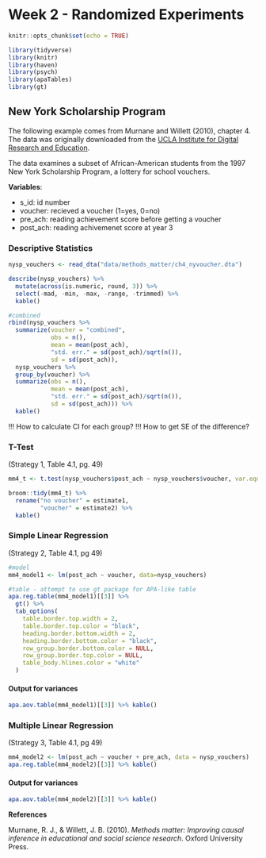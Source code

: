 # Week 2 - Randomized Experiments

```r
knitr::opts_chunk$set(echo = TRUE)
```

```r
library(tidyverse)
library(knitr)
library(haven)
library(psych)
library(apaTables)
library(gt)
```


## New York Scholarship Program

The following example comes from  Murnane and Willett (2010), chapter 4. The data was originally downloaded from the [UCLA Institute for Digital Research and Education](https://stats.idre.ucla.edu/stata/examples/methods-matter/chapter4/).

The data examines a subset of African-American students from the 1997 New York Scholarship Program, a lottery for school vouchers. 


**Variables**:

  * s_id: id number
  * voucher: recieved a voucher (1=yes, 0=no)
  * pre_ach: reading achievement score before getting a voucher
  * post_ach: reading achivemenet score at year 3
  
### Descriptive Statistics
```r
nysp_vouchers <- read_dta("data/methods_matter/ch4_nyvoucher.dta")

describe(nysp_vouchers) %>%
  mutate(across(is.numeric, round, 3)) %>%
  select(-mad, -min, -max, -range, -trimmed) %>%
  kable()
```

```r
#combined
rbind(nysp_vouchers %>%
  summarize(voucher = "combined",
            obs = n(),
            mean = mean(post_ach),
            "std. err." = sd(post_ach)/sqrt(n()),
            sd = sd(post_ach)),
  nysp_vouchers %>%
  group_by(voucher) %>%
  summarize(obs = n(),
            mean = mean(post_ach),
            "std. err." = sd(post_ach)/sqrt(n()),
            sd = sd(post_ach))) %>%
  kable()

```

!!! How to calculate CI for each group?
!!! How to get SE of the difference?

### T-Test

(Strategy 1, Table 4.1, pg. 49)

```r
mm4_t <- t.test(nysp_vouchers$post_ach ~ nysp_vouchers$voucher, var.equal = T)

broom::tidy(mm4_t) %>%
  rename("no voucher" = estimate1,
         "voucher" = estimate2) %>%
  kable()
```

### Simple Linear Regression 

(Strategy 2, Table 4.1, pg 49)

```r
#model
mm4_model1 <- lm(post_ach ~ voucher, data=nysp_vouchers)

#table - attempt to use gt package for APA-like table
apa.reg.table(mm4_model1)[[3]] %>%
  gt() %>%
  tab_options(
    table.border.top.width = 2,
    table.border.top.color = "black",
    heading.border.bottom.width = 2,
    heading.border.bottom.color = "black",
    row_group.border.bottom.color = NULL,
    row_group.border.top.color = NULL,
    table_body.hlines.color = "white"
  )
```

#### Output for variances 

```r
apa.aov.table(mm4_model1)[[3]] %>% kable()
```

### Multiple Linear Regression 

(Strategy 3, Table 4.1, pg 49)

```r
mm4_model2 <- lm(post_ach ~ voucher + pre_ach, data = nysp_vouchers)
apa.reg.table(mm4_model2)[[3]] %>% kable()
```

#### Output for variances 

```r
apa.aov.table(mm4_model2)[[3]] %>% kable()
```

**References**

Murnane, R. J., & Willett, J. B. (2010). *Methods matter: Improving causal inference in educational and social science research*. Oxford University Press.
